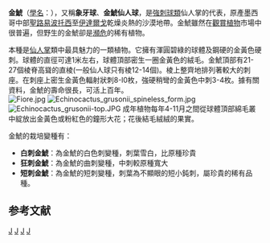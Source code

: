 {{Speciesbox
| genus = Echinocactus
| species = grusonii
| image = Echinocactus grusonii (aka).jpg
| status = EN
| status_system = iucn3.1
|status_ref =<ref>{{IUCN2006|assessors= Fitz Maurice, W. A. & Fitz Maurice, B.|year= 2002|id=40962|title=Echinocactus grusonii|downloaded=2009年10月9日}}</ref>
| image_caption = 金鯱仙人球
| authority = [[Heinrich_Hildmann|Hildm.]]
}}

'''金鯱'''（[[學名|學名]]：''{{lang|la|Echinocactus grusonii}}''），又稱'''象牙球'''、'''金鯱仙人球'''，是[[強刺球類|強刺球類]]仙人掌的代表，原產墨西哥中部[[聖路易波托西|聖路易波托西]]至[[伊達爾戈|伊達爾戈]]乾燥炎熱的沙漠地帶。金鯱雖然在[[觀賞植物|觀賞植物]]市場中很普遍，但野生的金鯱卻是[[瀕危|瀕危]]的稀有植物。

本種是[[仙人掌|仙人掌]]類中最具魅力的一類植物。它擁有渾圓碧綠的球體及鋼硬的金黃色硬刺。球體的直徑可達1米左右，球體頂部密生一圈金黃色的絨毛。金鯱頂部有21-27個棱脊高聳的直棱(一般仙人球只有棱12-14個)。棱上整齊地排列著較大的刺座。在刺座上密生金黃色輻射狀刺8-l0枚，強硬稍彎的金黃色中刺3-4枚。據有關資料，金鯱的壽命很長，可活上百年。<br />
[[File:Fiore.jpg|thumb]]
[[File:Echinocactus_grusonii_spineless_form.jpg|thumb]]
[[File:Echinocactus_grusonii-top.JPG|thumb]]
成年植物每年4-11月之間從球體頂部綿毛叢中綻放出金黃色或粉紅色的鐘形大花；花後結毛絨絨的果實。

金鯱的栽培變種有：
* '''白刺金鯱'''：為金鯱的白色刺變種，刺葉雪白，比原種珍貴
* '''狂刺金鯱'''：為金鯱的曲刺變種，中刺較原種寬大
* '''短刺金鯱'''：為金鯱的短刺變種，刺葉為不顯眼的短小鈍刺，屬珍貴的稀有品種。

== 参考文献 ==
{{reflist}}
{{taxonbar}}

[[Category:金鯱屬|J]]
[[Category:耐旱植物|J]]
[[Category:多肉植物|J]]
[[Category:墨西哥植物|J]]